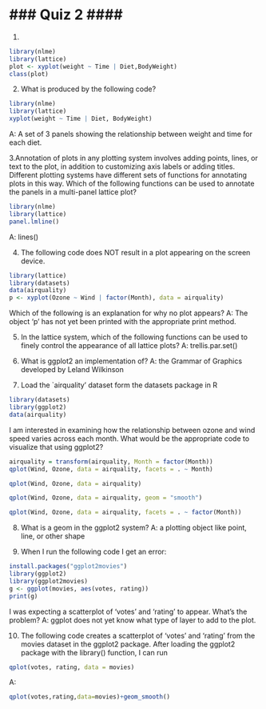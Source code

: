 ### Quiz 2 ####
===============
1. 
```r
library(nlme)
library(lattice)
plot <- xyplot(weight ~ Time | Diet,BodyWeight)
class(plot)
```

2. What is produced by the following code?
```r
library(nlme)
library(lattice)
xyplot(weight ~ Time | Diet, BodyWeight)
```
A: A set of 3 panels showing the relationship between weight and time for each diet.

3.Annotation of plots in any plotting system involves adding points, lines, or text to the plot, in addition to customizing axis labels or adding titles. Different plotting systems have different sets of functions for annotating plots in this way.
Which of the following functions can be used to annotate the panels in a multi-panel lattice plot?
```r
library(nlme)
library(lattice)
panel.lmline()
```
A: lines()

4. The following code does NOT result in a plot appearing on the screen device.
```r
library(lattice)
library(datasets)
data(airquality)
p <- xyplot(Ozone ~ Wind | factor(Month), data = airquality)
```
Which of the following is an explanation for why no plot appears?
A: The object 'p' has not yet been printed with the appropriate print method.

5. In the lattice system, which of the following functions can be used to finely control the appearance of all lattice plots?
A: trellis.par.set()

6. What is ggplot2 an implementation of?
A: the Grammar of Graphics developed by Leland Wilkinson

7.
Load the `airquality' dataset form the datasets package in R
```r
library(datasets)
library(ggplot2)
data(airquality)
```
I am interested in examining how the relationship between ozone and wind speed varies across each month. What would be the appropriate code to visualize that using ggplot2?
```r
airquality = transform(airquality, Month = factor(Month))
qplot(Wind, Ozone, data = airquality, facets = . ~ Month)
```
```r
qplot(Wind, Ozone, data = airquality)
```
```r
qplot(Wind, Ozone, data = airquality, geom = "smooth")
```
```r
qplot(Wind, Ozone, data = airquality, facets = . ~ factor(Month))
```


8. What is a geom in the ggplot2 system?
A: a plotting object like point, line, or other shape

9. When I run the following code I get an error:
```r
install.packages("ggplot2movies")
library(ggplot2)
library(ggplot2movies)
g <- ggplot(movies, aes(votes, rating))
print(g)
```
I was expecting a scatterplot of 'votes' and 'rating' to appear. What's the problem?
A: ggplot does not yet know what type of layer to add to the plot.

10. 
The following code creates a scatterplot of 'votes' and 'rating' from the movies dataset in the ggplot2 package. After loading the ggplot2 package with the library() function, I can run
```r
qplot(votes, rating, data = movies)
```

A:
```r
qplot(votes,rating,data=movies)+geom_smooth()
```